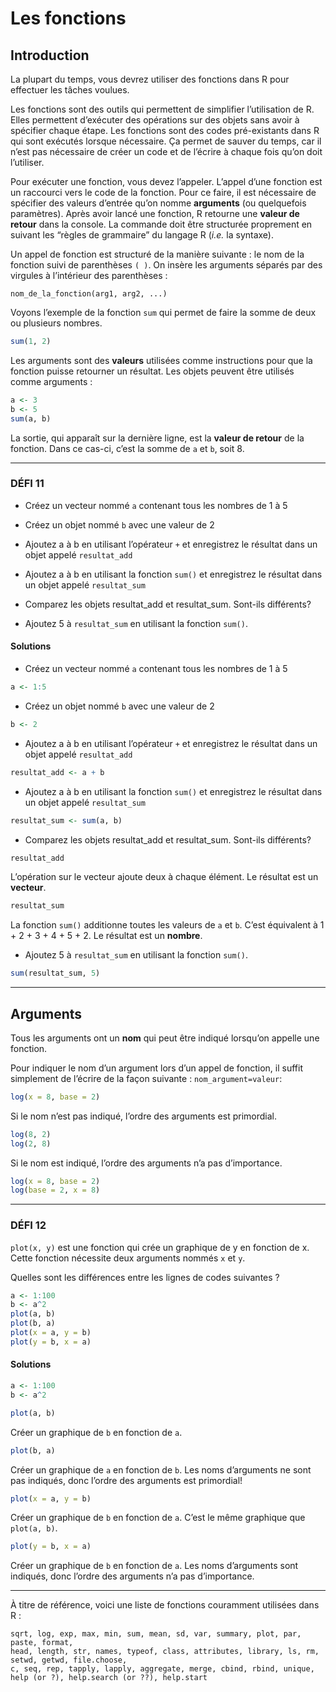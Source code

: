 # Les fonctions

## Introduction

La plupart du temps, vous devrez utiliser des fonctions dans R pour
effectuer les tâches voulues.

Les fonctions sont des outils qui permettent de simplifier
l'utilisation de R. Elles permettent d'exécuter des opérations sur des
objets sans avoir à spécifier chaque étape. Les fonctions sont des codes
pré-existants dans R qui sont exécutés lorsque nécessaire. Ça permet de
sauver du temps, car il n'est pas nécessaire de créer un code et de
l'écrire à chaque fois qu'on doit l'utiliser.

Pour exécuter une fonction, vous devez l'appeler. L'appel
d'une fonction est un raccourci vers le code de la fonction. Pour ce
faire, il est nécessaire de spécifier des valeurs d'entrée qu'on nomme
**arguments** (ou quelquefois paramètres). Après avoir lancé une
fonction, R retourne une **valeur de retour** dans la console. La
commande doit être structurée proprement en suivant les "règles de
grammaire" du langage R (*i.e.* la syntaxe).

Un appel de fonction est structuré de la manière suivante : le nom de la
fonction suivi de parenthèses `( )`. On insère les arguments séparés par
des virgules à l'intérieur des parenthèses :

`nom_de_la_fonction(arg1, arg2, ...)`

Voyons l'exemple de la fonction `sum` qui permet de faire la somme de
deux ou plusieurs nombres.

```r
sum(1, 2)
```

Les arguments sont des **valeurs** utilisées comme instructions pour que
la fonction puisse retourner un résultat. Les objets peuvent être
utilisés comme arguments :

```r
a <- 3
b <- 5
sum(a, b)
```

La sortie, qui apparaît sur la dernière ligne, est la **valeur de
retour** de la fonction. Dans ce cas-ci, c'est la somme de `a` et `b`,
soit 8.\

------------------------------------------------------------------------

### DÉFI 11

- Créez un vecteur nommé `a` contenant tous les nombres de 1 à 5\

- Créez un objet nommé `b` avec une valeur de 2\

- Ajoutez a à b en utilisant l'opérateur `+` et enregistrez le résultat dans un objet appelé `resultat_add`\

- Ajoutez a à b en utilisant la fonction `sum()` et enregistrez le résultat dans un objet appelé `resultat_sum`\

- Comparez les objets resultat_add et resultat_sum. Sont-ils différents?

- Ajoutez 5 à `resultat_sum` en utilisant la fonction `sum()`.

#### Solutions {-}

- Créez un vecteur nommé `a` contenant tous les nombres de 1 à 5\

```r
a <- 1:5
```

- Créez un objet nommé `b` avec une valeur de 2\

```r
b <- 2
```

- Ajoutez a à b en utilisant l'opérateur `+` et enregistrez le résultat dans un objet appelé `resultat_add`\

```r
resultat_add <- a + b
```

- Ajoutez a à b en utilisant la fonction `sum()` et enregistrez le résultat dans un objet appelé `resultat_sum`\

```r
resultat_sum <- sum(a, b)
```
- Comparez les objets resultat_add et resultat_sum. Sont-ils différents?

```r
resultat_add
```

L'opération sur le vecteur ajoute deux à chaque élément. Le résultat
est un **vecteur**.\

```r
resultat_sum
```

La fonction `sum()` additionne toutes les valeurs de `a` et `b`. C'est
équivalent à 1 + 2 + 3 + 4 + 5 + 2. Le résultat est un **nombre**.\

- Ajoutez 5 à `resultat_sum` en utilisant la fonction `sum()`.

```r
sum(resultat_sum, 5)
```

------------------------------------------------------------------------

## Arguments

Tous les arguments ont un **nom** qui peut être indiqué lorsqu'on
appelle une fonction.\

Pour indiquer le nom d'un argument lors d'un appel de fonction, il
suffit simplement de l'écrire de la façon suivante :
`nom_argument=valeur`:

```r
log(x = 8, base = 2)
```

Si le nom n'est pas indiqué, l'ordre des arguments est
primordial.\

```r
log(8, 2)
log(2, 8)
```

Si le nom est indiqué, l'ordre des arguments n'a pas
d'importance.

```r
log(x = 8, base = 2)
log(base = 2, x = 8)
```

------------------------------------------------------------------------

### DÉFI 12

`plot(x, y)` est une fonction qui crée un graphique de y en fonction
de x. Cette fonction nécessite deux arguments nommés `x` et `y`. 

Quelles sont les différences entre les lignes de codes suivantes ?

```r
a <- 1:100
b <- a^2
plot(a, b)
plot(b, a)
plot(x = a, y = b)
plot(y = b, x = a)
```

#### Solutions {-}

```r
a <- 1:100
b <- a^2
```

```r
plot(a, b)
```

Créer un graphique de `b` en fonction de `a`.

```r
plot(b, a)
```

Créer un graphique de `a` en fonction de `b`. Les noms d'arguments ne
sont pas indiqués, donc l'ordre des arguments est primordial!

```r
plot(x = a, y = b)
```

Créer un graphique de `b` en fonction de `a`. C'est le même graphique
que `plot(a, b)`.

```r
plot(y = b, x = a)
```

Créer un graphique de `b` en fonction de `a`. Les noms d'arguments sont
indiqués, donc l'ordre des arguments n'a pas d'importance.

------------------------------------------------------------------------

À titre de référence, voici une liste de fonctions couramment utilisées
dans R :

    sqrt, log, exp, max, min, sum, mean, sd, var, summary, plot, par, paste, format,
    head, length, str, names, typeof, class, attributes, library, ls, rm, setwd, getwd, file.choose,
    c, seq, rep, tapply, lapply, aggregate, merge, cbind, rbind, unique,
    help (or ?), help.search (or ??), help.start